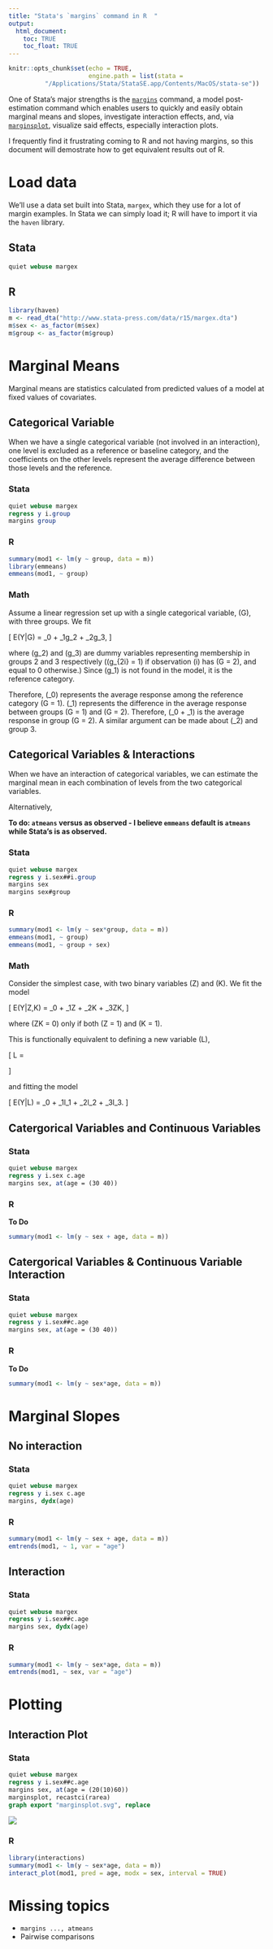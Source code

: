 ```yaml
---
title: "Stata's `margins` command in R  "
output:
  html_document:
    toc: TRUE
    toc_float: TRUE
---
```


```r
knitr::opts_chunk$set(echo = TRUE,
                      engine.path = list(stata =
          "/Applications/Stata/StataSE.app/Contents/MacOS/stata-se"))
```

One of Stata's major strengths is the [`margins`](https://www.stata.com/manuals/rmargins.pdf) command, a model post-estimation command which enables users to quickly and easily obtain marginal means and slopes, investigate interaction effects, and, via [`marginsplot`](https://www.stata.com/manuals/rmarginsplot.pdf), visualize said effects, especially interaction plots.

I frequently find it frustrating coming to R and not having margins, so this document will demostrate how to get equivalent results out of R.


# Load data {.tabset}

We'll use a data set built into Stata, `margex`, which they use for a lot of margin examples. In Stata we can simply load it; R will have to import it via the `haven` library.

## Stata

```stata
quiet webuse margex

```

## R

```r
library(haven)
m <- read_dta("http://www.stata-press.com/data/r15/margex.dta")
m$sex <- as_factor(m$sex)
m$group <- as_factor(m$group)
```

# Marginal Means

Marginal means are statistics calculated from predicted values of a model at fixed values of covariates.

## Categorical Variable {.tabset}

When we have a single categorical variable (not involved in an interaction), one level is excluded as a reference or baseline category, and the coefficients on the other levels represent the average difference between those levels and the reference.

### Stata

```stata
quiet webuse margex
regress y i.group
margins group
```

### R

```r
summary(mod1 <- lm(y ~ group, data = m))
library(emmeans)
emmeans(mod1, ~ group)
```

### Math

Assume a linear regression set up with a single categorical variable, \(G\), with three groups. We fit

\[
  E(Y|G) = \beta_0 + \beta_1g_2 + \beta_2g_3,
\]

where \(g_2\) and \(g_3\) are dummy variables representing membership in groups 2 and 3 respectively (\(g_{2i} = 1\) if observation \(i\) has \(G = 2\), and equal to 0 otherwise.) Since \(g_1\) is not found in the model, it is the reference category.

Therefore, \(\beta_0\) represents the average response among the reference category \(G = 1\). \(\beta_1\) represents the difference in the average response between groups \(G = 1\) and \(G = 2\). Therefore, \(\beta_0 + \beta_1\) is the average response in group \(G = 2\). A similar argument can be made about \(\beta_2\) and group 3.


## Categorical Variables & Interactions {.tabset}

When we have an interaction of categorical variables, we can estimate the marginal mean in each combination of levels from the two categorical variables.

Alternatively,

**To do: `atmeans` versus as observed - I believe `emmeans` default is `atmeans` while Stata's is as observed.**

### Stata

```stata
quiet webuse margex
regress y i.sex##i.group
margins sex
margins sex#group
```

### R

```r
summary(mod1 <- lm(y ~ sex*group, data = m))
emmeans(mod1, ~ group)
emmeans(mod1, ~ group + sex)
```

### Math

Consider the simplest case, with two binary variables \(Z\) and \(K\). We fit the model

\[
  E(Y|Z,K) = \beta_0 + \beta_1Z + \beta_2K + \beta_3ZK,
\]

where \(ZK = 0\) only if both \(Z = 1\) and \(K = 1\).

This is functionally equivalent to defining a new variable \(L\),

\[
  L = \begin{cases}
  0, & K = 0 \& Z = 0 \\
  1, & K = 0 \& Z = 1 \\
  2, & K = 1 \& Z = 0 \\
  3, & K = 1 \& Z = 1,
  \end{cases}
\]

and fitting the model

\[
  E(Y|L) = \beta_0 + \beta_1l_1 + \beta_2l_2 + \beta_3l_3.
\]


## Catergorical Variables and Continuous Variables {.tabset}

### Stata

```stata
quiet webuse margex
regress y i.sex c.age
margins sex, at(age = (30 40))
```

### R

**To Do**

```r
summary(mod1 <- lm(y ~ sex + age, data = m))
```


## Catergorical Variables & Continuous Variable Interaction {.tabset}

### Stata

```stata
quiet webuse margex
regress y i.sex##c.age
margins sex, at(age = (30 40))
```

### R

**To Do**
```r
summary(mod1 <- lm(y ~ sex*age, data = m))
```

# Marginal Slopes

## No interaction {.tabset}

### Stata

```stata
quiet webuse margex
regress y i.sex c.age
margins, dydx(age)
```

### R

```r
summary(mod1 <- lm(y ~ sex + age, data = m))
emtrends(mod1, ~ 1, var = "age")
```

## Interaction {.tabset}

### Stata

```stata
quiet webuse margex
regress y i.sex##c.age
margins sex, dydx(age)
```

### R

```r
summary(mod1 <- lm(y ~ sex*age, data = m))
emtrends(mod1, ~ sex, var = "age")
```

# Plotting

## Interaction Plot {.tabset}

### Stata

```stata
quiet webuse margex
regress y i.sex##c.age
margins sex, at(age = (20(10)60))
marginsplot, recastci(rarea)
graph export "marginsplot.svg", replace
```

![](marginsplot.svg)

### R

```r
library(interactions)
summary(mod1 <- lm(y ~ sex*age, data = m))
interact_plot(mod1, pred = age, modx = sex, interval = TRUE)
```


# Missing topics

- `margins ..., atmeans`
- Pairwise comparisons
